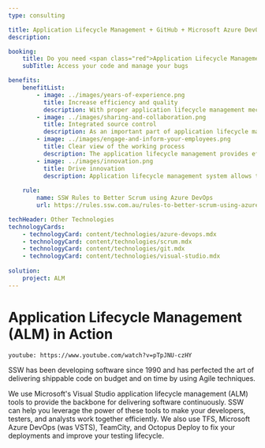 ```yaml
---
type: consulting

title: Application Lifecycle Management + GitHub + Microsoft Azure DevOps (VSTS)
description:

booking:
    title: Do you need <span class="red">Application Lifecycle Management, GitHub, and Azure DevOps</span> consulting?
    subTitle: Access your code and manage your bugs

benefits:
    benefitList:
        - image: ../images/years-of-experience.png
          title: Increase efficiency and quality
          description: With proper application lifecycle management mechanisms, all the requirements and specifications of the project will be clearly defined. As a result, the developer team can ensure that their product is effectively designed according to the requirements without wasting extra resources.
        - image: ../images/sharing-and-collaboration.png
          title: Integrated source control
          description: As an important part of application lifecycle management, source control will help the development team keep track of every modification to the code. It allows the developers to compare previous versions of the code with the current one so that they can fix errors if a mistake is made.
        - image: ../images/engage-and-inform-your-employees.png
          title: Clear view of the working process
          description: The application lifecycle management provides effective tracking of work items with check-in lists so that the development team can have a clear view of their working processes. It will also help the managers to adjust the workloads for different employees so that all team members are working as productively as they can.
        - image: ../images/innovation.png
          title: Drive innovation
          description: Application lifecycle management system allows the company to increase its innovation, without having to compromise on its flexibility or agility. It also provides good protection for the company's intellectual property without compromising its further innovation.
        
    rule:
        name: SSW Rules to Better Scrum using Azure DevOps
        url: https://rules.ssw.com.au/rules-to-better-scrum-using-azure-devops

techHeader: Other Technologies
technologyCards:
    - technologyCard: content/technologies/azure-devops.mdx
    - technologyCard: content/technologies/scrum.mdx
    - technologyCard: content/technologies/git.mdx
    - technologyCard: content/technologies/visual-studio.mdx
    
solution:
    project: ALM
---
```


# **Application Lifecycle Management (ALM)** in Action

`youtube: https://www.youtube.com/watch?v=pTpJNU-czHY`

SSW has been developing software since 1990 and has perfected the art of delivering shippable code on budget and on time by using Agile techniques.

We use Microsoft's Visual Studio application lifecycle management (ALM) tools to provide the backbone for delivering software continuously. SSW can help you leverage the power of these tools to make your developers, testers, and analysts work together efficiently. We also use TFS, Microsoft Azure DevOps (was VSTS), TeamCity, and Octopus Deploy to fix your deployments and improve your testing lifecycle.


                